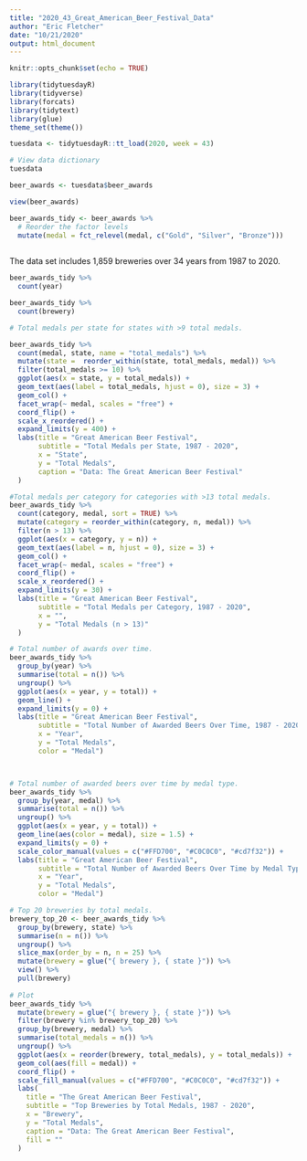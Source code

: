 ```yaml
---
title: "2020_43_Great_American_Beer_Festival_Data"
author: "Eric Fletcher"
date: "10/21/2020"
output: html_document
---
```


```r
knitr::opts_chunk$set(echo = TRUE)
```

```r
library(tidytuesdayR)
library(tidyverse)
library(forcats)
library(tidytext)
library(glue)
theme_set(theme())
```
```r

tuesdata <- tidytuesdayR::tt_load(2020, week = 43)

# View data dictionary
tuesdata

beer_awards <- tuesdata$beer_awards

view(beer_awards)
```

```r
beer_awards_tidy <- beer_awards %>%
  # Reorder the factor levels
  mutate(medal = fct_relevel(medal, c("Gold", "Silver", "Bronze")))
  

```
The data set includes 1,859 breweries over 34 years from 1987 to 2020.
```r
beer_awards_tidy %>% 
  count(year)

beer_awards_tidy %>% 
  count(brewery)


```

```r
# Total medals per state for states with >9 total medals.

beer_awards_tidy %>% 
  count(medal, state, name = "total_medals") %>%
  mutate(state =  reorder_within(state, total_medals, medal)) %>%
  filter(total_medals >= 10) %>% 
  ggplot(aes(x = state, y = total_medals)) +
  geom_text(aes(label = total_medals, hjust = 0), size = 3) +
  geom_col() + 
  facet_wrap(~ medal, scales = "free") +
  coord_flip() +
  scale_x_reordered() +
  expand_limits(y = 400) + 
  labs(title = "Great American Beer Festival",
       subtitle = "Total Medals per State, 1987 - 2020",
       x = "State",
       y = "Total Medals",
       caption = "Data: The Great American Beer Festival"
  )
```

```r
#Total medals per category for categories with >13 total medals. 
beer_awards_tidy %>% 
  count(category, medal, sort = TRUE) %>% 
  mutate(category = reorder_within(category, n, medal)) %>% 
  filter(n > 13) %>% 
  ggplot(aes(x = category, y = n)) +
  geom_text(aes(label = n, hjust = 0), size = 3) +
  geom_col() +
  facet_wrap(~ medal, scales = "free") +
  coord_flip() +
  scale_x_reordered() +
  expand_limits(y = 30) + 
  labs(title = "Great American Beer Festival",
       subtitle = "Total Medals per Category, 1987 - 2020",
       x = "",
       y = "Total Medals (n > 13)"
  )
```

```r
# Total number of awards over time. 
beer_awards_tidy %>%
  group_by(year) %>% 
  summarise(total = n()) %>% 
  ungroup() %>% 
  ggplot(aes(x = year, y = total)) +
  geom_line() +
  expand_limits(y = 0) +
  labs(title = "Great American Beer Festival",
       subtitle = "Total Number of Awarded Beers Over Time, 1987 - 2020",
       x = "Year",
       y = "Total Medals",
       color = "Medal")



# Total number of awarded beers over time by medal type.
beer_awards_tidy %>%
  group_by(year, medal) %>% 
  summarise(total = n()) %>% 
  ungroup() %>% 
  ggplot(aes(x = year, y = total)) +
  geom_line(aes(color = medal), size = 1.5) +
  expand_limits(y = 0) +
  scale_color_manual(values = c("#FFD700", "#C0C0C0", "#cd7f32")) +
  labs(title = "Great American Beer Festival",
       subtitle = "Total Number of Awarded Beers Over Time by Medal Type, 1987 - 2020",
       x = "Year",
       y = "Total Medals",
       color = "Medal")
```
```r

# Top 20 breweries by total medals.
brewery_top_20 <- beer_awards_tidy %>% 
  group_by(brewery, state) %>% 
  summarise(n = n()) %>% 
  ungroup() %>% 
  slice_max(order_by = n, n = 25) %>%
  mutate(brewery = glue("{ brewery }, { state }")) %>%
  view() %>% 
  pull(brewery)
  
# Plot 
beer_awards_tidy %>% 
  mutate(brewery = glue("{ brewery }, { state }")) %>%
  filter(brewery %in% brewery_top_20) %>%
  group_by(brewery, medal) %>%
  summarise(total_medals = n()) %>%
  ungroup() %>%
  ggplot(aes(x = reorder(brewery, total_medals), y = total_medals)) +
  geom_col(aes(fill = medal)) + 
  coord_flip() +
  scale_fill_manual(values = c("#FFD700", "#C0C0C0", "#cd7f32")) +
  labs(
    title = "The Great American Beer Festival",
    subtitle = "Top Breweries by Total Medals, 1987 - 2020",
    x = "Brewery",
    y = "Total Medals",
    caption = "Data: The Great American Beer Festival",
    fill = ""
  )
```






